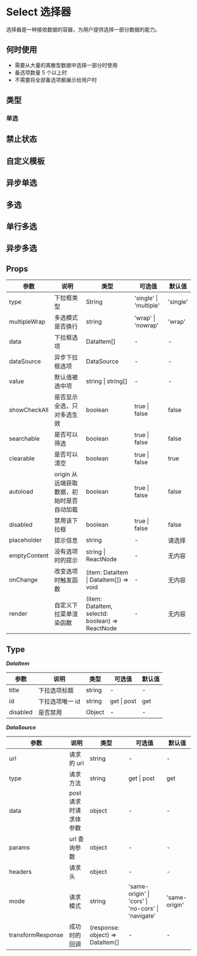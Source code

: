 # Select 选择器

选择器是一种接收数据的容器，为用户提供选择一部分数据的能力。

## 何时使用

- 需要从大量的离散型数据中选择一部分时使用
- 备选项数量 5 个以上时
- 不需要将全部备选项都展示给用户时

## 类型

### 单选


<DemoType />

## 禁止状态


<DemoBan />

## 自定义模板


<DemoCustom />

## 异步单选


<DemoAsync />

## 多选


<DemoMultiple />

## 单行多选


<DemoSingleMultiple />

## 异步多选


<DemoAsyncMultiple />

## Props

| 参数         | 说明                                      | 类型                                            | 可选值                 | 默认值   |
| ------------ | ----------------------------------------- | ----------------------------------------------- | ---------------------- | -------- |
| type         | 下拉框类型                                | String                                          | 'single' \| 'multiple' | 'single' |
| multipleWrap | 多选模式是否换行                          | string                                          | 'wrap' \| 'nowrap'     | 'wrap'   |
| data         | 下拉框选项                                | DataItem[]                                      | -                      | -        |
| dataSource   | 异步下拉框选项                            | DataSource                                      | -                      | -        |
| value        | 默认值被选中项                            | string \| string[]                              | -                      | -        |
| showCheckAll | 是否显示全选，只对多选生效                | boolean                                         | true \| false          | false    |
| searchable   | 是否可以筛选                              | boolean                                         | true \| false          | false    |
| clearable    | 是否可以清空                              | boolean                                         | true \| false          | true     |
| autoload     | origin 从远端获取数据，初始时是否自动加载 | boolean                                         | true \| false          | false    |
| disabled     | 禁用该下拉框                              | boolean                                         | true \| false          | false    |
| placeholder  | 提示信息                                  | string                                          | -                      | 请选择   |
| emptyContent | 没有选项时的提示                          | string \| ReactNode                             | -                      | 无内容   |
| onChange     | 改变选项时触发函数                        | (item: DataItem \| DataItem[]) => void          | -                      | 无内容   |
| render       | 自定义下拉菜单渲染函数                    | (item: DataItem, selectd: boolean) => ReactNode | -                      | 无内容   |

## Type

**_DataItem_**

| 参数     | 说明            | 类型   | 可选值      | 默认值 |
| -------- | --------------- | ------ | ----------- | ------ |
| title    | 下拉选项标题    | string | -           | -      |
| id       | 下拉选项唯一 id | string | get \| post | get    |
| disabled | 是否禁用        | Object | -           | -      |

**_DataSource_**

| 参数              | 说明                  | 类型                             | 可选值                                             | 默认值        |
| ----------------- | --------------------- | -------------------------------- | -------------------------------------------------- | ------------- |
| url               | 请求的 url            | string                           | -                                                  | -             |
| type              | 请求方法              | string                           | get \| post                                        | get           |
| data              | post 请求时请求体参数 | object                           | -                                                  | -             |
| params            | url 查询参数          | object                           | -                                                  | -             |
| headers           | 请求头                | object                           | -                                                  | -             |
| mode              | 请求模式              | string                           | 'same-origin' \| 'cors' \| 'no-cors' \| 'navigate' | 'same-origin' |
| transformResponse | 成功时的回调          | (response: object) => DataItem[] | -                                                  | -             |
